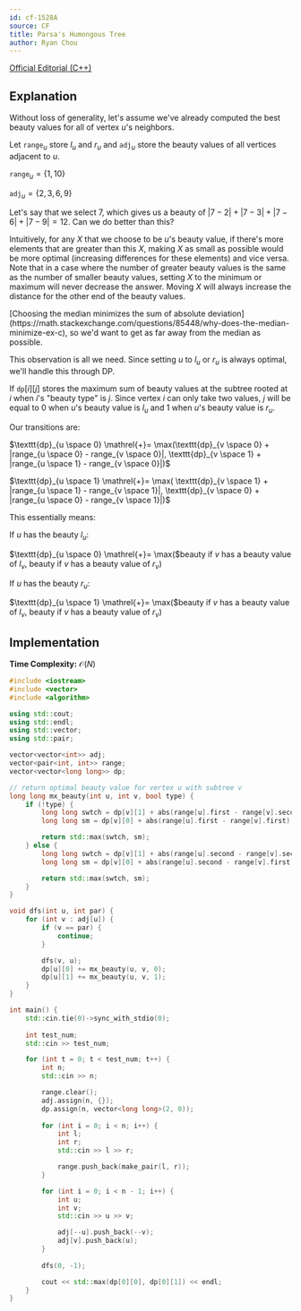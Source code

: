 ```yaml
---
id: cf-1528A
source: CF
title: Parsa's Humongous Tree
author: Ryan Chou
---
```


[Official Editorial (C++)](https://codeforces.com/blog/entry/91058)

## Explanation

Without loss of generality, let's assume we've already computed the best beauty values for all of vertex $u$'s neighbors.

Let $\texttt{range}_u$ store $l_u$ and $r_u$ and $\texttt{adj}_u$ store the beauty values of all vertices adjacent to $u$.

$\texttt{range}_u = \{1, 10\}$

$\texttt{adj}_u = \{2, 3, 6, 9\}$

Let's say that we select $7$, which gives us a beauty of $|7-2| + |7-3| + |7-6| + |7-9| = 12$. Can we do better than this?

Intuitively, for any $X$ that we choose to be $u$'s beauty value, if there's more elements that are greater than this $X$, making $X$ as small as possible would be more optimal (increasing differences for these elements) and vice versa. Note that in a case where the number of greater beauty values is the same as the number of smaller beauty values, setting $X$ to the minimum or maximum will never decrease the answer. Moving $X$ will always increase the distance for the other end of the beauty values.

<Info title="Why does this work?">
[Choosing the median minimizes the sum of absolute deviation](https://math.stackexchange.com/questions/85448/why-does-the-median-minimize-ex-c), so we'd want to get as far away from the median as possible.
</Info>

This observation is all we need. Since setting $u$ to $l_u$ or $r_u$ is always optimal, we'll handle this through DP.

If $\texttt{dp}[i][j]$ stores the maximum sum of beauty values at the subtree rooted at $i$ when $i$'s "beauty type" is $j$. Since vertex $i$ can only take two values, $j$ will be equal to $0$ when $u$'s beauty value is $l_u$ and $1$ when $u$'s beauty value is $r_u$.

Our transitions are:

$\texttt{dp}_{u \space 0} \mathrel{+}= \max(\texttt{dp}_{v \space 0} + |range_{u \space 0} - range_{v \space 0}|, \texttt{dp}_{v \space 1} + |range_{u \space 1} - range_{v \space 0}|)$

$\texttt{dp}_{u \space 1} \mathrel{+}= \max( \texttt{dp}_{v \space 1} + |range_{u \space 1} - range_{v \space 1}|, \texttt{dp}_{v \space 0} + |range_{u \space 0} - range_{v \space 1}|)$

This essentially means:

If $u$ has the beauty $l_u$:

$\texttt{dp}_{u \space 0} \mathrel{+}= \max($beauty if $v$ has a beauty value of $l_v$, beauty if $v$ has a beauty value of $r_v$)

If $u$ has the beauty $r_u$:

$\texttt{dp}_{u \space 1} \mathrel{+}= \max($beauty if $v$ has a beauty value of $l_v$, beauty if $v$ has a beauty value of $r_v$)

## Implementation

**Time Complexity:** $\mathcal{O}(N)$

<LanguageSection>
<CPPSection>

```cpp
#include <iostream>
#include <vector>
#include <algorithm>

using std::cout;
using std::endl;
using std::vector;
using std::pair;

vector<vector<int>> adj;
vector<pair<int, int>> range;
vector<vector<long long>> dp;

// return optimal beauty value for vertex u with subtree v
long long mx_beauty(int u, int v, bool type) {
	if (!type) {
		long long swtch = dp[v][1] + abs(range[u].first - range[v].second);
		long long sm = dp[v][0] + abs(range[u].first - range[v].first);

		return std::max(swtch, sm);
	} else {
		long long swtch = dp[v][1] + abs(range[u].second - range[v].second);
		long long sm = dp[v][0] + abs(range[u].second - range[v].first);

		return std::max(swtch, sm);
	}
}

void dfs(int u, int par) {
	for (int v : adj[u]) {
		if (v == par) {
			continue;
		}

		dfs(v, u);
		dp[u][0] += mx_beauty(u, v, 0);
		dp[u][1] += mx_beauty(u, v, 1);
	}
}

int main() {
	std::cin.tie(0)->sync_with_stdio(0);
	
	int test_num;
	std::cin >> test_num;

	for (int t = 0; t < test_num; t++) {
		int n;
		std::cin >> n;

		range.clear();
		adj.assign(n, {});
		dp.assign(n, vector<long long>(2, 0));
		
		for (int i = 0; i < n; i++) {
			int l;
			int r;
			std::cin >> l >> r;

			range.push_back(make_pair(l, r));
		}

		for (int i = 0; i < n - 1; i++) {
			int u;
			int v;
			std::cin >> u >> v;

			adj[--u].push_back(--v);
			adj[v].push_back(u);
		}
		
		dfs(0, -1);

		cout << std::max(dp[0][0], dp[0][1]) << endl;
	}
}
```
</CPPSection>
</LanguageSection>
